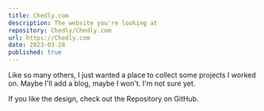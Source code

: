 ```yaml
---
title: Chedly.com
description: The website you're looking at
repository: Chedly/Chedly.com
url: https://Chedly.com
date: 2023-03-28
published: true
---
```



Like so many others, I just wanted a place to collect some projects I worked on. Maybe I'll add a blog, maybe I won't. I'm not sure yet.

If you like the design, check out the Repository on GitHub.

